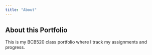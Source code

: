 ```yaml
---
title: "About"
---
```


## About this Portfolio
This is my BCB520 class portfolio where I track my assignments and progress.
